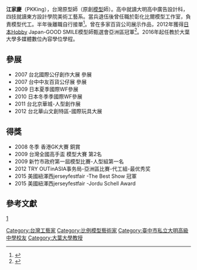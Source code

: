 {{Orphan|time=2014-08-06T04:59:37+00:00}}
'''江家慶'''（PKKing），台灣原型師（原創[[模型|模型]]師）。高中就讀大明高中廣告設計科，四技就讀東方設計學院美術工藝系。當兵退伍後曾任職於彰化比爾模型工作室，負責模型代工。半年後離職自行接單<ref>{{Cite web |url=http://gnn.gamer.com.tw/4/87894.html |title=阿Lu，《台灣模型師 pkking 專訪 立體呈現神祕東方色彩奇幻世界》，GNN新聞，巴哈姆特電玩資訊站，2013年10月31日 |access-date=2014年8月6日 |archive-date=2016年12月29日 |archive-url=https://web.archive.org/web/20161229101557/https://gnn.gamer.com.tw/4/87894.html |dead-url=no }}</ref>。曾在多家百貨公司展示作品，2012年獲得[[日本|日本]]Hobby Japan-GOOD SMILE模型師甄選會亞洲區冠軍<ref>{{Cite web |url=https://tw.news.yahoo.com/%E5%A0%85%E6%8C%81%E5%8E%9F%E5%9E%8B%E5%89%B5%E4%BD%9C-%E6%B1%9F%E5%AE%B6%E6%85%B6%E9%97%96%E5%87%BA%E9%A0%AD-075433038.html |title=張榮祥，《堅持原型創作 江家慶闖出頭》，中央社，2013年3月8日 |access-date=2014年8月6日 |archive-date=2016年3月5日 |archive-url=https://web.archive.org/web/20160305200240/https://tw.news.yahoo.com/%E5%A0%85%E6%8C%81%E5%8E%9F%E5%9E%8B%E5%89%B5%E4%BD%9C-%E6%B1%9F%E5%AE%B6%E6%85%B6%E9%97%96%E5%87%BA%E9%A0%AD-075433038.html |dead-url=no }}</ref>。2016年起任教於大葉大學多媒體數位內容學位學程。

== 參展 == 
* 2007 台北國際公仔創作大展 參展
* 2007 台中中友百貨公仔展 參展
* 2009 日本夏季國際WF參展　
* 2010 日本冬季季國際WF參展
* 2011 台北京華城-人型創作展 　
* 2012 台北華山文創特區-國際玩具大展
== 得獎 ==
* 2008 冬季 香港GK大賽 銅賞
* 2009 台灣全國高手盃 模型大賽 第2名
* 2009 新竹市政府第一屆模型比賽-人型組第一名
* 2012 TRY OUTinASIA事务局-亞洲區比賽-代工組-最优秀奖
* 2015 美國紐澤西jerseyfestfair -The Best Show 冠軍
* 2015 美國紐澤西jerseyfestfair -Jordu Schell Award

==參考文獻==
{{reflist}}

[https://www.facebook.com/pkking.art|pkking.art]

[[Category:台灣工藝家|Category:台灣工藝家]]
[[Category:比例模型藝術家|Category:比例模型藝術家]]
[[Category:臺中市私立大明高級中學校友|Category:臺中市私立大明高級中學校友]]
[[Category:大葉大學教授|Category:大葉大學教授]]
